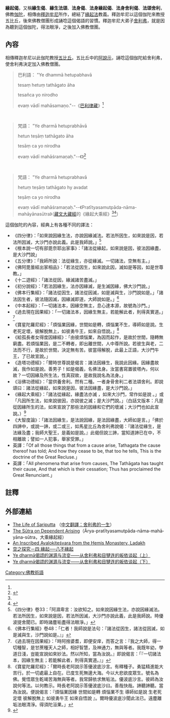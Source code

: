 '''緣起偈'''，又稱'''緣生偈'''、'''緣生法頌'''、'''法身偈'''、'''法身緣起偈'''、'''法身舍利偈'''、'''法頌舍利'''，佛教[[伽陀|伽陀]]，相傳由[[釋迦牟尼|釋迦牟尼]]所作，總結了[[緣起法|緣起法]]教義。釋迦牟尼以這個伽陀來教授五比丘，後來佛教僧團形成誦唸這個偈語的習慣。釋迦牟尼大弟子[[舍利弗|舍利弗]]，就是因為聽到這個伽陀，得法眼淨，之後加入佛教僧團。

==內容==
相傳釋迦牟尼以此伽陀教授[[五比丘|五比丘]]。五比丘中的[[阿說示|阿說示]]，誦唸這個伽陀給舍利弗，使舍利弗決定加入佛教僧團。

<blockquote>巴利語：
"Ye dhammā hetupabhavā

tesaṃ hetuṃ tathāgato āha

tesañca yo nirodho

evaṃ vādī mahāsamaṇo."--《[[巴利律藏|巴利律藏]]》<ref name="Oskar"/></blockquote><br/>

<blockquote>梵語：
"Ye dharmā hetuprabhāvā

hetun teṣāṃ tathāgato āha

tesāṃ ca yo nirodha

evaṃ vādī mahāśramaṇaḥ."--《{{tsl|en|Mahāvastu|大事}}》<ref name="Oskar">{{cite journal|author1=Oskar von H INÜBER|title=An Inscribed Avalokite ś vara from the Hemis Monastery, Ladakh|journal=創価大学国際仏教学高等研究所年報|pages=4-5|url=http://iriab.soka.ac.jp/content/pdf/aririab/Vol.%20XVIII%20(2015).pdf}}</ref></blockquote><br/>

<blockquote>梵語：
"Ye dharmā hetuprabhavā

hetuṃ teṣāṃ tathāgato hy avadat

teṣāṃ ca yo nirodha

evaṃ vādī mahāśramaṇaḥ."--《Pratītyasamutpāda-nāma-mahāyānasūtra》（[[藏文大藏經|藏文大藏經]]的《緣起大乘經》<ref name="Oskar"/><ref>{{cite web|author1=任義建|title=聖緣起大乘經．緣起偈|url=https://zh.scribd.com/document/338477340/%E8%81%96%E7%B7%A3%E8%B5%B7%E5%A4%A7%E4%B9%98%E7%B6%93-%E7%B7%A3%E8%B5%B7%E5%81%88-YYK-pdf}}</ref>）</blockquote>

這個伽陀的內容，經典上有各種不同的譯法：
*《四分律》：「如來說因緣生法，亦說因緣滅法。若法所因生，如來說是因，若法所因滅，大沙門亦說此義。此是我師說。」<ref>《四分律》卷33：「阿濕卑言：汝欲知之。如來說因緣生法，亦說因緣滅法。若法所因生，如來說是因，若法所因滅，大沙門亦說此義，此是我師說。時優波提舍聞已。即時諸塵垢盡得法眼淨。」</ref>
*《根本說一切有部毘奈耶出家事》：「諸法從緣起，如來說是因，彼法因緣盡，是大沙門說」
*《五分律》：「我師所說：法從緣生，亦從緣滅。一切諸法，空無有主。」
*《佛阿毘曇經出家相品》：「若法從因生，如來說此因，滅如是等因，如是世尊教。」
*《十二遊經》：「諸法從因，緣滅諸苦盡滅。」
*《初分說經》：「若法因緣生，法亦因緣滅，是生滅因緣，佛大沙門說。」
*《佛本行集經》：「諸法從因生，諸法從因滅，如是滅與生，沙門說如是。」「諸法因生者，彼法隨因滅，因緣滅即道，大師說如是。」<ref>《佛本行集經》卷48：「仁者！我師說是法句：『諸法從因生，諸法從因滅，如是滅與生，沙門說如是。』」</ref>
*《中本起經》：「一切諸法本，因緣空無主，息心達本源，故號為沙門。」
*《過去現在因果經》：「一切諸法本，因緣生無主，若能解此者，則得真實道。」<ref>《過去現在因果經》：「時阿捨婆耆，即便安庠，而答之言：『我之大師，得一切種智，是甘蔗種天人之師，相好智慧，及神通力，無與等者。我既年幼，學道日淺，豈能宣說如來妙法。然以所知，當為汝說。』即說偈言：「『一切諸法本，因緣生無主；若能解此者，則得真實道。』」</ref>
*《寶星陀羅尼經》：「煩惱業因緣，世間如是轉，煩惱業不生，導師如是說。生老死定壞，彼解脫無上，如彼勇牛王，如來自悟說。」<ref>《寶星陀羅尼經》：「爾時長老阿說示答優波底沙言。有釋種子。勇猛精進能大苦行。於一切處最上自在。已度生死無邊大海。今以大悲欲度眾生。號名為佛。覺悟眾生乾竭苦海無與等者。我常歸依求無垢法。優波底沙言。彼師為汝說何等法。以何教示。時長老阿說示答優波底沙曰。善哉快哉。諦聽諦聽。當為汝說。便說偈言：『煩惱業因緣  世間如是轉  煩惱業不生  導師如是說  生老死定壞  彼解脫無上  如彼勇牛王  如來自悟說 』。爾時優波底沙聞此法已。遠塵離垢法眼清淨。得須陀洹果。」</ref>
*《給孤長者女得度因緣經》：「由彼煩惱業，為因而起作，是故於世間，隨轉無窮盡。若煩惱業因，是二不轉者，即出離世間，人中尊所說。若彼生與老，二法而不行，是故於世間，決定無有苦。彼當得解脫，此最上正語，大沙門牛王，了已故宣說。」
*《造塔功德經》：「爾時世尊說是偈言：諸法因緣生，我說此因緣。因緣盡故滅，我作如是說。善男子！如是偈義，名佛法身。汝當書寫置彼塔內，何以故？一切因緣及所生法，性真寂故，是故我說名為法身。」
*《浴佛功德經》：「當供養舍利。然有二種。一者身骨舍利二者法頌舍利。即說頌曰：諸法從緣起，如來說是因，彼法因緣盡，是大沙門說。」
*《緣起大乘經》：「諸法從緣起，緣盡法亦滅 ，如來大沙門，常作如是說 。」或「凡因所生法，如來說彼因，亦說彼之滅；是大沙門說。」（白話文版本：凡是從因緣所生的法，如來宣說了那些法的因緣和它們的壞滅；大沙門也如此宣說。）<ref>{{cite web |title=Toh0212 《聖緣起大乘經》 |url=https://www.ymfz.org/library/kangyur_translated/toh0212/}}</ref>
*《大智度論》：「諸法因緣生，是法說因緣，是法因緣盡，大師如是言。」「佛於四諦中，或說一諦，或二或三，如馬星比丘為舍利弗說偈：『諸法從緣生，是法緣及盡；我師大聖王，是義如是說。』此偈但說三諦，當知道諦已在中，不相離故；譬如一人犯事，舉家受罪。」
* 英譯：「Of all those things that from a cause arise, Tathagata the cause thereof has told; And how they cease to be, that too he tells, This is the doctrine of the Great Recluse.」
* 英譯：「All phenomena that arise from causes, The Tathāgata has taught their cause, And that which is their cessation; Thus has proclaimed the Great Renunciant.」

==註釋==
{{reflist}}

==外部連結==
* [http://www.accesstoinsight.org/lib/authors/nyanaponika/wheel090.html#fn-2 The Life of Sariputta] {{Wayback|url=http://www.accesstoinsight.org/lib/authors/nyanaponika/wheel090.html#fn-2 |date=20070404090140 }} （[http://www.gaya.org.tw/publisher/fasan/abstract/chapter1.htm 中文翻譯：舍利弗的一生]）
* [http://read.84000.co/#UT22084-062-012/title The Sūtra on Dependent Arising]（Ārya-­pratītya­samutpāda-­nāma-­mahā­yāna­-sūtra，大乘緣起經）
* [http://iriab.soka.ac.jp/content/pdf/aririab/Vol.%20XVIII%20(2015).pdf An Inscribed Avalokiteśvara from the Hemis Monastery, Ladakh]
* [http://yinshun-edu.org.tw/Master_yinshun/y38_04_04 空之探究－四 緣起──八不緣起] 
* [https://mp.weixin.qq.com/s/32HpOkbu5k3XdrRe4fF61w Ye dharmā偈颂的渊源与流变——从舍利弗和目犍连的皈依谈起（上）] 
* [https://mp.weixin.qq.com/s/GbxugsNX1oLH7H2uJCwbzQ Ye dharmā偈颂的渊源与流变——从舍利弗和目犍连的皈依谈起（下）]

[[Category:佛教術語|Category:佛教術語]]